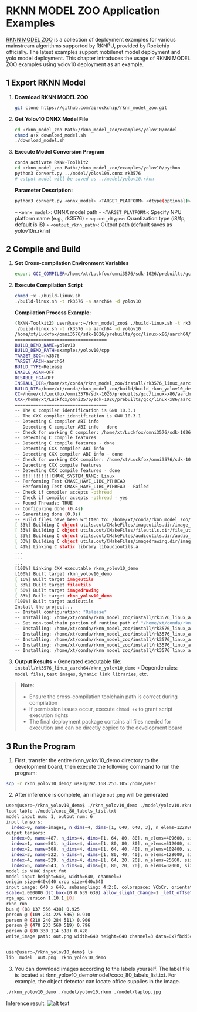 # RKNN MODEL ZOO Application Examples

[RKNN MODEL ZOO](https://github.com/airockchip/rknn_model_zoo) is a collection of deployment examples for various mainstream algorithms supported by RKNPU, provided by Rockchip officially. The latest examples support mobilenet model deployment and yolo model deployment. This chapter introduces the usage of RKNN MODEL ZOO examples using yolov10 deployment as an example.

## 1 Export RKNN Model

1. **Download RKNN MODEL ZOO**
    ```bash
    git clone https://github.com/airockchip/rknn_model_zoo.git
    ```

2. **Get Yolov10 ONNX Model File**
    ```bash
    cd <rknn_model_zoo Path>/rknn_model_zoo/examples/yolov10/model
    chmod a+x download_model.sh
    ./download_model.sh
    ```

3. **Execute Model Conversion Program**
    ```bash
    conda activate RKNN-Toolkit2
    cd <rknn_model_zoo Path>/rknn_model_zoo/examples/yolov10/python
    python3 convert.py ../model/yolov10n.onnx rk3576
    # output model will be saved as ../model/yolov10.rknn
    ```

    **Parameter Description:**
    ```bash
    python3 convert.py <onnx_model> <TARGET_PLATFORM> <dtype(optional)> <output_rknn_path(optional)>
    ```
    ◦ `<onnx_model>`: ONNX model path
    ◦ `<TARGET_PLATFORM>`: Specify NPU platform name (e.g., rk3576)
    ◦ `<quant_dtype>`: Quantization type (i8/fp, default is i8)
    ◦ `<output_rknn_path>`: Output path (default saves as yolov10n.rknn)

## 2 Compile and Build

1. **Set Cross-compilation Environment Variables**
    ```bash
    export GCC_COMPILER=/home/xt/Luckfox/omni3576/sdk-1026/prebuilts/gcc/linux-x86/aarch64/gcc-arm-10.3-2021.07-x86_64-aarch64-none-linux-gnu/bin/aarch64-none-linux-gnu
    ```

2. **Execute Compilation Script**
    ```bash
    chmod +x ./build-linux.sh
    ./build-linux.sh -t rk3576 -a aarch64 -d yolov10
    ```

    **Compilation Process Example:**
    ```bash
    (RKNN-Toolkit2) user@user:~/rknn_model_zoo$ ./build-linux.sh -t rk3576 -a aarch64 -d yolov10
    ./build-linux.sh -t rk3576 -a aarch64 -d yolov10
    /home/xt/Luckfox/omni3576/sdk-1026/prebuilts/gcc/linux-x86/aarch64/gcc-arm-10.3-2021.07-x86_64-aarch64-none-linux-gnu/bin/aarch64-none-linux-gnu
    ===================================
    BUILD_DEMO_NAME=yolov10
    BUILD_DEMO_PATH=examples/yolov10/cpp
    TARGET_SOC=rk3576
    TARGET_ARCH=aarch64
    BUILD_TYPE=Release
    ENABLE_ASAN=OFF
    DISABLE_RGA=OFF
    INSTALL_DIR=/home/xt/conda/rknn_model_zoo/install/rk3576_linux_aarch64/rknn_yolov10_demo
    BUILD_DIR=/home/xt/conda/rknn_model_zoo/build/build_rknn_yolov10_demo_rk3576_linux_aarch64_Release
    CC=/home/xt/Luckfox/omni3576/sdk-1026/prebuilts/gcc/linux-x86/aarch64/gcc-arm-10.3-2021.07-x86_64-aarch64-none-linux-gnu/bin/aarch64-none-linux-gnu-gcc
    CXX=/home/xt/Luckfox/omni3576/sdk-1026/prebuilts/gcc/linux-x86/aarch64/gcc-arm-10.3-2021.07-x86_64-aarch64-none-linux-gnu/bin/aarch64-none-linux-gnu-g++
    ===================================
    -- The C compiler identification is GNU 10.3.1
    -- The CXX compiler identification is GNU 10.3.1
    -- Detecting C compiler ABI info
    -- Detecting C compiler ABI info - done
    -- Check for working C compiler: /home/xt/Luckfox/omni3576/sdk-1026/prebuilts/gcc/linux-x86/aarch64/gcc-arm-10.3-2021.07-x86_64-aarch64-none-linux-gnu/bin/aarch64-none-linux-gnu-gcc - skipped
    -- Detecting C compile features
    -- Detecting C compile features - done
    -- Detecting CXX compiler ABI info
    -- Detecting CXX compiler ABI info - done
    -- Check for working CXX compiler: /home/xt/Luckfox/omni3576/sdk-1026/prebuilts/gcc/linux-x86/aarch64/gcc-arm-10.3-2021.07-x86_64-aarch64-none-linux-gnu/bin/aarch64-none-linux-gnu-g++ - skipped
    -- Detecting CXX compile features
    -- Detecting CXX compile features - done
    -- !!!!!!!!!!!CMAKE_SYSTEM_NAME: Linux
    -- Performing Test CMAKE_HAVE_LIBC_PTHREAD
    -- Performing Test CMAKE_HAVE_LIBC_PTHREAD - Failed
    -- Check if compiler accepts -pthread
    -- Check if compiler accepts -pthread - yes
    -- Found Threads: TRUE  
    -- Configuring done (0.4s)
    -- Generating done (0.0s)
    -- Build files have been written to: /home/xt/conda/rknn_model_zoo/build/build_rknn_yolov10_demo_rk3576_linux_aarch64_Release
    [ 33%] Building C object utils.out/CMakeFiles/imageutils.dir/image_utils.c.o
    [ 33%] Building C object utils.out/CMakeFiles/fileutils.dir/file_utils.c.o
    [ 33%] Building C object utils.out/CMakeFiles/audioutils.dir/audio_utils.c.o
    [ 33%] Building C object utils.out/CMakeFiles/imagedrawing.dir/image_drawing.c.o
    [ 41%] Linking C static library libaudioutils.a
    ...
    ...
    ...
    [100%] Linking CXX executable rknn_yolov10_demo
    [100%] Built target rknn_yolov10_demo
    [ 16%] Built target imageutils
    [ 33%] Built target fileutils
    [ 50%] Built target imagedrawing
    [ 83%] Built target rknn_yolov10_demo
    [100%] Built target audioutils
    Install the project...
    -- Install configuration: "Release"
    -- Installing: /home/xt/conda/rknn_model_zoo/install/rk3576_linux_aarch64/rknn_yolov10_demo/./rknn_yolov10_demo
    -- Set non-toolchain portion of runtime path of "/home/xt/conda/rknn_model_zoo/install/rk3576_linux_aarch64/rknn_yolov10_demo/./rknn_yolov10_demo" to "$ORIGIN/../lib"
    -- Installing: /home/xt/conda/rknn_model_zoo/install/rk3576_linux_aarch64/rknn_yolov10_demo/model/bus.jpg
    -- Installing: /home/xt/conda/rknn_model_zoo/install/rk3576_linux_aarch64/rknn_yolov10_demo/model/coco_80_labels_list.txt
    -- Installing: /home/xt/conda/rknn_model_zoo/install/rk3576_linux_aarch64/rknn_yolov10_demo/model/yolov10.rknn
    -- Installing: /home/xt/conda/rknn_model_zoo/install/rk3576_linux_aarch64/rknn_yolov10_demo/lib/librknnrt.so
    -- Installing: /home/xt/conda/rknn_model_zoo/install/rk3576_linux_aarch64/rknn_yolov10_demo/lib/librga.so
    ```

3. **Output Results**
    ◦ Generated executable file: `install/rk3576_linux_aarch64/rknn_yolov10_demo`
    ◦ Dependencies: `model files`, `test images`, `dynamic link libraries`, etc.

> **Note:**
> - Ensure the cross-compilation toolchain path is correct during compilation
> - If permission issues occur, execute `chmod +x` to grant script execution rights
> - The final deployment package contains all files needed for execution and can be directly copied to the development board

## 3 Run the Program
1. First, transfer the entire rknn_yolov10_demo directory to the development board, then execute the following command to run the program:
```bash
scp -r rknn_yolov10_demo/ user@192.168.253.105:/home/user
```

2. After inference is complete, an image `out.png` will be generated
```bash
user@user:~/rknn_yolov10_demo$ ./rknn_yolov10_demo ./model/yolov10.rknn ./model/bus.jpg 
load lable ./model/coco_80_labels_list.txt
model input num: 1, output num: 6
input tensors:
  index=0, name=images, n_dims=4, dims=[1, 640, 640, 3], n_elems=1228800, size=1228800, fmt=NHWC, type=INT8, qnt_type=AFFINE, zp=-128, scale=0.003922
output tensors:
  index=0, name=487, n_dims=4, dims=[1, 64, 80, 80], n_elems=409600, size=409600, fmt=NCHW, type=INT8, qnt_type=AFFINE, zp=-38, scale=0.114574
  index=1, name=501, n_dims=4, dims=[1, 80, 80, 80], n_elems=512000, size=512000, fmt=NCHW, type=INT8, qnt_type=AFFINE, zp=-128, scale=0.002001
  index=2, name=508, n_dims=4, dims=[1, 64, 40, 40], n_elems=102400, size=102400, fmt=NCHW, type=INT8, qnt_type=AFFINE, zp=-57, scale=0.095044
  index=3, name=522, n_dims=4, dims=[1, 80, 40, 40], n_elems=128000, size=128000, fmt=NCHW, type=INT8, qnt_type=AFFINE, zp=-128, scale=0.003505
  index=4, name=529, n_dims=4, dims=[1, 64, 20, 20], n_elems=25600, size=25600, fmt=NCHW, type=INT8, qnt_type=AFFINE, zp=-58, scale=0.061253
  index=5, name=543, n_dims=4, dims=[1, 80, 20, 20], n_elems=32000, size=32000, fmt=NCHW, type=INT8, qnt_type=AFFINE, zp=-128, scale=0.003792
model is NHWC input fmt
model input height=640, width=640, channel=3
origin size=640x640 crop size=640x640
input image: 640 x 640, subsampling: 4:2:0, colorspace: YCbCr, orientation: 1
scale=1.000000 dst_box=(0 0 639 639) allow_slight_change=1 _left_offset=0 _top_offset=0 padding_w=0 padding_h=0
rga_api version 1.10.1_[0]
rknn_run
bus @ (88 137 556 438) 0.925
person @ (109 234 225 536) 0.910
person @ (210 240 284 511) 0.906
person @ (478 233 560 519) 0.796
person @ (80 330 114 518) 0.428
write_image path: out.png width=640 height=640 channel=3 data=0x7fbdd5c010


user@user:~/rknn_yolov10_demo$ ls
lib  model  out.png  rknn_yolov10_demo
```

3. You can download images according to the labels yourself. The label file is located at rknn_yolov10_demo/model/coco_80_labels_list.txt. For example, the object detector can locate office supplies in the image.

```bash
./rknn_yolov10_demo ./model/yolov10.rknn ./model/laptop.jpg 
```
Inference result:
![alt text](./static/image.png)